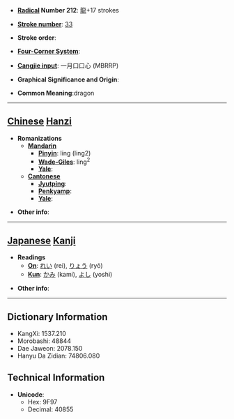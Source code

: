 * '''[[Wiktionary:Chinese radical index| Radical]] Number 212''': [[Wiktionary:Chinese radical index 龍|龍]]+17 strokes

* '''[[Wiktionary:Chinese total strokes index|Stroke number]]''': [[Wiktionary:Chinese total strokes index 33|33]]

* '''Stroke order''': 

* '''[[Wiktionary:Chinese four corner index|Four-Corner System]]''': 

* '''[[Wiktionary:Chinese Cangjie index|Cangjie input]]''': 一月口口心 (MBRRP)

* '''Graphical Significance and Origin''': 

* '''Common Meaning''':dragon

----

== [[Chinese]] [[Hanzi]] ==

* '''Romanizations'''
** '''[[Mandarin]]'''
*** '''[[Pinyin]]''': líng (ling2)
*** '''[[Wade-Giles]]''': ling<sup>2</sup>
*** '''[[Yale]]''': 
** '''[[Cantonese]]'''
*** '''[[Jyutping]]''':
*** '''[[Penkyamp]]''': 
*** '''[[Yale]]''': 

* '''Other info''': 

----

== [[Japanese]] [[Kanji]] ==

* '''Readings'''
** '''[[On]]''': [[れい]] (rei), [[りょう]] (ryō)
** '''[[Kun]]''': [[かみ]] (kami), [[よし]] (yoshi)

* '''Other info''':  

----

== Dictionary Information ==

* KangXi: 1537.210
* Morobashi: 48844
* Dae Jaweon: 2078.150
* Hanyu Da Zidian: 74806.080

== Technical Information ==

* '''Unicode''':
** Hex: 9F97
** Decimal: 40855